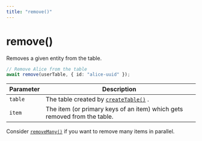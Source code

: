 ```yaml
---
title: "remove()"
---
```


# remove()

Removes a given entity from the table.

```ts
// Remove Alice from the table
await remove(userTable, { id: "alice-uuid" });
```

| Parameter | Description                                                              |
| --------- | ------------------------------------------------------------------------ |
| `table`   | The table created by [`createTable()`](/docs/reference/createtable) .    |
| `item`    | The item (or primary keys of an item) which gets removed from the table. |

Consider [`removeMany()`](/docs/reference/removemany) if you want to remove many items in parallel.
